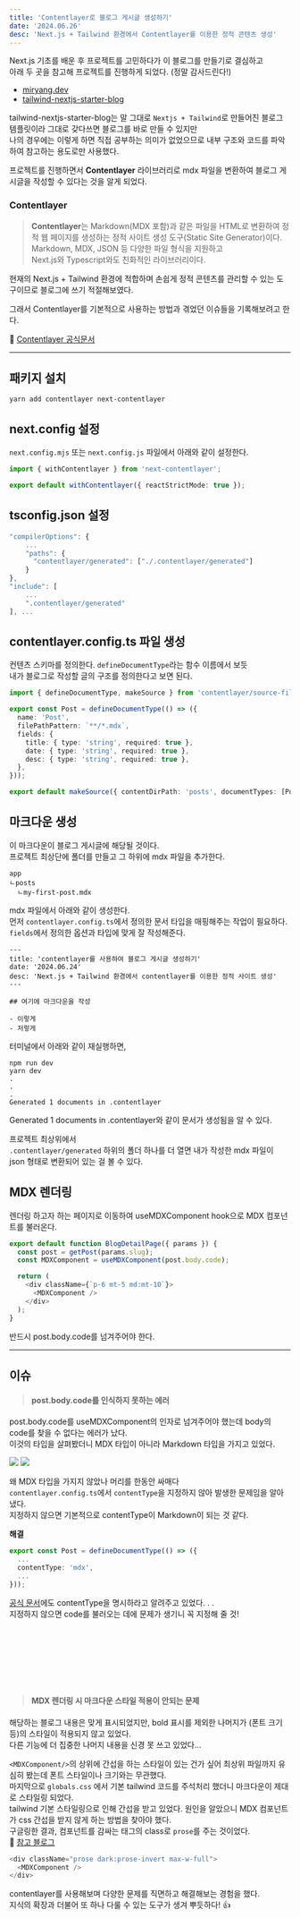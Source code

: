 ```yaml
---
title: 'Contentlayer로 블로그 게시글 생성하기'
date: '2024.06.26'
desc: 'Next.js + Tailwind 환경에서 Contentlayer를 이용한 정적 콘텐츠 생성'
---
```


Next.js 기초를 배운 후 프로젝트를 고민하다가 이 블로그를 만들기로 결심하고  
아래 두 곳을 참고해 프로젝트를 진행하게 되었다. (정말 감사드린다!)

- [miryang.dev](https://miryang.dev/blog/build-blog-with-nextjs)
- [tailwind-nextjs-starter-blog](https://github.com/timlrx/tailwind-nextjs-starter-blog)

tailwind-nextjs-starter-blog는 말 그대로 `Nextjs + Tailwind`로 만들어진 블로그 템플릿이라 그대로 갖다쓰면 블로그를 바로 만들 수 있지만  
 나의 경우에는 이렇게 하면 직접 공부하는 의미가 없었으므로 내부 구조와 코드를 파악하여 참고하는 용도로만 사용했다.

프로젝트를 진행하면서 **Contentlayer** 라이브러리로 mdx 파일을 변환하여 블로그 게시글을 작성할 수 있다는 것을 알게 되었다.

### Contentlayer

> **Contentlayer**는 Markdown(MDX 포함)과 같은 파일을 HTML로 변환하여 정적 웹 페이지를 생성하는 정적 사이트 생성 도구(Static Site Generator)이다.  
> Markdown, MDX, JSON 등 다양한 파일 형식을 지원하고  
> Next.js와 Typescript와도 친화적인 라이브러리이다.

현재의 Next.js + Tailwind 환경에 적합하며 손쉽게 정적 콘텐츠를 관리할 수 있는 도구이므로 블로그에 쓰기 적절해보였다.

그래서 Contentlayer를 기본적으로 사용하는 방법과 겪었던 이슈들을 기록해보려고 한다.

🔗 [Contentlayer 공식문서](https://contentlayer.dev/)

---

## 패키지 설치

```node
yarn add contentlayer next-contentlayer
```

## next.config 설정

`next.config.mjs` 또는 `next.config.js` 파일에서 아래와 같이 설정한다.

```ts title="next.config.mjs"
import { withContentlayer } from 'next-contentlayer';

export default withContentlayer({ reactStrictMode: true });
```

## tsconfig.json 설정

```ts title="tsconfig.json"
"compilerOptions": {
    ...
    "paths": {
      "contentlayer/generated": ["./.contentlayer/generated"]
    }
},
"include": [
    ...
    ".contentlayer/generated"
], ...

```

## contentlayer.config.ts 파일 생성

컨텐츠 스키마를 정의한다.
`defineDocumentType`라는 함수 이름에서 보듯  
내가 블로그로 작성할 글의 구조를 정의한다고 보면 된다.

```ts title="contentlayer.config.ts"
import { defineDocumentType, makeSource } from 'contentlayer/source-files';

export const Post = defineDocumentType(() => ({
  name: 'Post',
  filePathPattern: `**/*.mdx`,
  fields: {
    title: { type: 'string', required: true },
    date: { type: 'string', required: true },
    desc: { type: 'string', required: true },
  },
}));

export default makeSource({ contentDirPath: 'posts', documentTypes: [Post] });
```

## 마크다운 생성

이 마크다운이 블로그 게시글에 해당될 것이다.  
프로젝트 최상단에 폴더를 만들고 그 하위에 mdx 파일을 추가한다.

```
app
ㄴposts
  ㄴmy-first-post.mdx
```

mdx 파일에서 아래와 같이 생성한다.  
먼저 `contentlayer.config.ts`에서 정의한 문서 타입을 매핑해주는 작업이 필요하다.  
`fields`에서 정의한 옵션과 타입에 맞게 잘 작성해준다.

```mdx title="app/posts/my-first-post.mdx"
---
title: 'contentlayer를 사용하여 블로그 게시글 생성하기'
date: '2024.06.24'
desc: 'Next.js + Tailwind 환경에서 contentlayer를 이용한 정적 사이트 생성'
---

## 여기에 마크다운을 작성

- 이렇게
- 저렇게
```

터미널에서 아래와 같이 재실행하면,

```node
npm run dev
yarn dev
.
.
.
Generated 1 documents in .contentlayer
```

Generated 1 documents in .contentlayer와 같이 문서가 생성됨을 알 수 있다.

프로젝트 최상위에서  
`.contentlayer/generated` 하위의 폴더 하나를 더 열면 내가 작성한 mdx 파일이 json 형태로 변환되어 있는 걸 볼 수 있다.

## MDX 렌더링

렌더링 하고자 하는 페이지로 이동하여 useMDXComponent hook으로 MDX 컴포넌트를 불러온다.

```ts title="app/blog/page.tsx"
export default function BlogDetailPage({ params }) {
  const post = getPost(params.slug);
  const MDXComponent = useMDXComponent(post.body.code);

  return (
    <div className={`p-6 mt-5 md:mt-10`}>
      <MDXComponent />
    </div>
  );
}
```

반드시 post.body.code를 넘겨주어야 한다.

---

## 이슈

> #### post.body.code를 인식하지 못하는 에러

post.body.code를 useMDXComponent의 인자로 넘겨주어야 했는데 body의 code를 찾을 수 없다는 에러가 났다.  
이것의 타입을 살펴봤더니 MDX 타입이 아니라 Markdown 타입을 가지고 있었다.

![](https://github.com/coolmj97/nextjs-blog/assets/65945909/fadf149e-0bad-4737-a5c6-af3d6f07f3bd)
![](https://github.com/coolmj97/nextjs-blog/assets/65945909/bd2431f1-84e6-4c29-8f82-5c8ea8f46685)

왜 MDX 타입을 가지지 않았나 머리를 한동안 싸매다  
`contentlayer.config.ts`에서 `contentType`을 지정하지 않아 발생한 문제임을 알아냈다.  
지정하지 않으면 기본적으로 contentType이 Markdown이 되는 것 같다.

**해결**

```ts title="contentlayer.config.ts"
export const Post = defineDocumentType(() => ({
  ...
  contentType: 'mdx',
  ...
}));

```

[공식 문서](https://contentlayer.dev/docs/reference/next-contentlayer-e6e7eb3a#usemdxcomponent)에도 contentType을 명시하라고 알려주고 있었다. . .  
지정하지 않으면 code를 불러오는 데에 문제가 생기니 꼭 지정해 줄 것!

<br />
<br />
<br />
<br />
<br />
<br />

> #### MDX 렌더링 시 마크다운 스타일 적용이 안되는 문제

해당하는 블로그 내용은 맞게 표시되었지만,
bold 표시를 제외한 나머지가 (폰트 크기 등)의 스타일이 적용되지 않고 있었다.  
다른 기능에 더 집중한 나머지 내용을 신경 못 쓰고 있었다...

`<MDXComponent/>`의 상위에 간섭을 하는 스타일이 있는 건가 싶어 최상위 파일까지 유심히 봤는데 폰트 스타일이나 크기와는 무관했다.  
마지막으로 `globals.css` 에서 기본 tailwind 코드를 주석처리 했더니 마크다운이 제대로 스타일링 되었다.  
tailwind 기본 스타일링으로 인해 간섭을 받고 있었다.
원인을 알았으니 MDX 컴포넌트가 css 간섭을 받지 않게 하는 방법을 찾아야 했다.  
구글링한 결과, 컴포넌트를 감싸는 태그의 class로 `prose`를 주는 것이었다.  
🔗 [참고 블로그](https://www.inforum24.com/memos/947)

```ts
<div className="prose dark:prose-invert max-w-full">
  <MDXComponent />
</div>
```

contentlayer를 사용해보며 다양한 문제를 직면하고 해결해보는 경험을 했다.  
지식의 확장과 더불어 또 하나 다룰 수 있는 도구가 생겨 뿌듯하다! 👍
